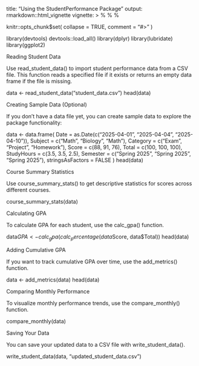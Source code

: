 title: "Using the StudentPerformance Package"
output: rmarkdown::html_vignette
vignette: >
%\VignetteIndexEntry{Using the StudentPerformance package}
%\VignetteEngine{knitr::rmarkdown}
%\VignetteEncoding{UTF-8}

knitr::opts_chunk$set(
  collapse = TRUE,
  comment = "#>"
)

library(devtools)
devtools::load_all()
library(dplyr)
library(lubridate)
library(ggplot2)

Reading Student Data

Use read_student_data() to import student performance data from a CSV file. This function reads a specified file if it exists or returns an empty data frame if the file is missing.

data <- read_student_data("student_data.csv")
head(data)

Creating Sample Data (Optional)

If you don't have a data file yet, you can create sample data to explore the package functionality:

data <- data.frame(
  Date = as.Date(c("2025-04-01", "2025-04-04", "2025-04-10")),
  Subject = c("Math", "Biology", "Math"),
  Category = c("Exam", "Project", "Homework"),
  Score = c(88, 91, 76),
  Total = c(100, 100, 100),
  StudyHours = c(3.5, 3.5, 2.5),
  Semester = c("Spring 2025", "Spring 2025", "Spring 2025"),
  stringsAsFactors = FALSE
)
head(data)

Course Summary Statistics

Use course_summary_stats() to get descriptive statistics for scores across different courses.

course_summary_stats(data)

Calculating GPA

To calculate GPA for each student, use the calc_gpa() function.

data$GPA <- calc_gpa(calc_percentage(data$Score, data$Total))
head(data)

Adding Cumulative GPA

If you want to track cumulative GPA over time, use the add_metrics() function.

data <- add_metrics(data)
head(data)

Comparing Monthly Performance

To visualize monthly performance trends, use the compare_monthly() function.

compare_monthly(data)

Saving Your Data

You can save your updated data to a CSV file with write_student_data().

write_student_data(data, "updated_student_data.csv")
